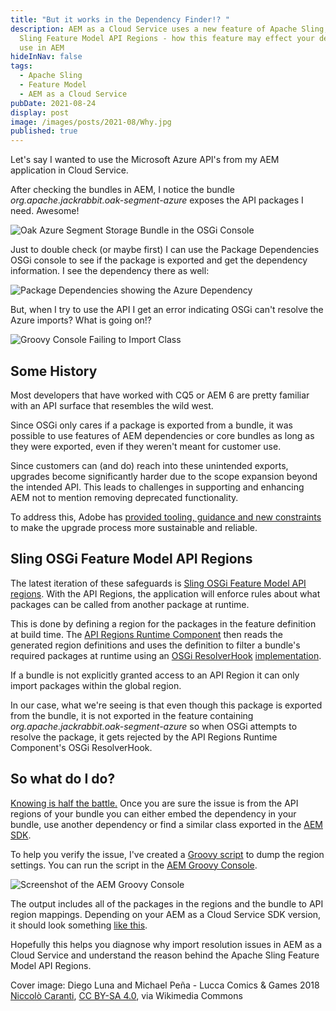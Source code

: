 ```yaml
---
title: "But it works in the Dependency Finder!? "
description: AEM as a Cloud Service uses a new feature of Apache Sling, the
  Sling Feature Model API Regions - how this feature may effect your dependency
  use in AEM
hideInNav: false
tags:
  - Apache Sling
  - Feature Model
  - AEM as a Cloud Service
pubDate: 2021-08-24
display: post
image: /images/posts/2021-08/Why.jpg
published: true
---
```


  

Let's say I wanted to use the Microsoft Azure API's from my AEM application in Cloud Service.

After checking the bundles in AEM, I notice the bundle _org.apache.jackrabbit.oak-segment-azure_ exposes the API packages I need. Awesome!

![Oak Azure Segment Storage Bundle in the OSGi Console](/images/posts/2021-08/Oak-Segment-Azure-Bundle.png)

  

Just to double check (or maybe first) I can use the Package Dependencies OSGi console to see if the package is exported and get the dependency information. I see the dependency there as well:

  

![Package Dependencies showing the Azure Dependency](/images/posts/2021-08/Package-Dependencies-Azure.png)

  

But, when I try to use the API I get an error indicating OSGi can't resolve the Azure imports? What is going on!?

  

![Groovy Console Failing to Import Class](/images/posts/2021-08/Groovy-Console-Error.png)

  

## Some History

  
Most developers that have worked with CQ5 or AEM 6 are pretty familiar with an API surface that resembles the wild west.  

Since OSGi only cares if a package is exported from a bundle, it was possible to use features of AEM dependencies or core bundles as long as they were exported, even if they weren't meant for customer use.   

Since customers can (and do) reach into these unintended exports, upgrades become significantly harder due to the scope expansion beyond the intended API. This leads to challenges in supporting and enhancing AEM not to mention removing deprecated functionality.   

To address this, Adobe has [provided tooling, guidance and new constraints](https://experienceleague.adobe.com/docs/experience-manager-65/deploying/upgrading/sustainable-upgrades.html?lang=en) to make the upgrade process more sustainable and reliable.

  
## Sling OSGi Feature Model API Regions

  
The latest iteration of these safeguards is [Sling OSGi Feature Model API regions](https://github.com/apache/sling-org-apache-sling-feature-extension-apiregions/blob/master/docs/api-regions.md). With the API Regions, the application will enforce rules about what packages can be called from another package at runtime.  

This is done by defining a region for the packages in the feature definition at build time. The [API Regions Runtime Component](https://github.com/apache/sling-org-apache-sling-feature-apiregions/) then reads the generated region definitions and uses the definition to filter a bundle's required packages at runtime using an [OSGi ResolverHook](https://docs.osgi.org/javadoc/osgi.core/7.0.0/org/osgi/framework/hooks/resolver/ResolverHook.html) [implementation](https://github.com/apache/sling-org-apache-sling-feature-apiregions/blob/master/src/main/java/org/apache/sling/feature/apiregions/impl/ResolverHookImpl.java).

If a bundle is not explicitly granted access to an API Region it can only import packages within the global region.  

In our case, what we're seeing is that even though this package is exported from the bundle, it is not exported in the feature containing _org.apache.jackrabbit.oak-segment-azure_ so when OSGi attempts to resolve the package, it gets rejected by the API Regions Runtime Component's OSGi ResolverHook. 

  

  

## So what do I do?

  
[Knowing is half the battle.](https://www.youtube.com/watch?v=pele5vptVgc) Once you are sure the issue is from the API regions of your bundle you can either embed the dependency in your bundle, use another dependency or find a similar class exported in the [AEM SDK](https://experienceleague.adobe.com/docs/experience-manager-cloud-service/implementing/developing/aem-as-a-cloud-service-sdk.html).   

To help you verify the issue, I've created a [Groovy script](https://gist.github.com/klcodanr/28385db0ce6df72be36a4f60b433a8ec) to dump the region settings. You can run the script in the [AEM Groovy Console](https://github.com/icfnext/aem-groovy-console).   

![Screenshot of the AEM Groovy Console](/images/posts/2021-08/Groovy-Console.png)

  

The output includes all of the packages in the regions and the bundle to API region mappings. Depending on your AEM as a Cloud Service SDK version, it should look something [like this](https://gist.githubusercontent.com/klcodanr/28385db0ce6df72be36a4f60b433a8ec/raw/7177ddbe45782882f54e2dbfbc65cfdbcf36e101/sample-output.txt).

 Hopefully this helps you diagnose why import resolution issues in AEM as a Cloud Service and understand the reason behind the Apache Sling Feature Model API Regions.

Cover image: Diego Luna and Michael Peña - Lucca Comics & Games 2018 [Niccolò Caranti](https://commons.wikimedia.org/wiki/File:Diego%5FLuna%5Fand%5FMichael%5FPe%C3%B1a%5F-%5FLucca%5FComics%5F%26%5FGames%5F2018%5F04.jpg), [CC BY-SA 4.0](https://creativecommons.org/licenses/by-sa/4.0), via Wikimedia Commons
